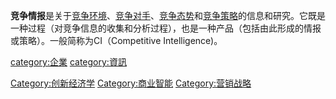 {{unreferenced|time=2020-02-15T03:49:39+00:00}}
'''竞争情报'''是关于[[竞争环境|竞争环境]]、[[竞争对手|竞争对手]]、[[竞争态势|竞争态势]]和[[竞争策略|竞争策略]]的信息和研究。它既是一种过程（对竞争信息的收集和分析过程），也是一种产品（包括由此形成的情报或策略）。一般简称为CI（Competitive Intelligence)。

{{econ-stub}}

[[category:企業|category:企業]]
[[category:資訊|category:資訊]]
[[Category:创新经济学|Category:创新经济学]]
[[Category:商业智能|Category:商业智能]]
[[Category:营销战略|Category:营销战略]]